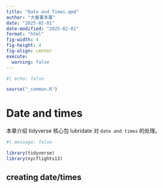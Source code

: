 ```yaml
---
title: "Date and Times.qmd"
author: "大番薯本薯"
date: "2025-02-01"
date-modified: "2025-02-01"
format: "html"
fig-width: 4
fig-height: 4
fig-align: center
execute:
  warning: false
---
```

```r
#| echo: false

source("_common.R")
```

# Date and times

本章介绍 tidyverse 核心包 lubridate 对 `date and times` 的处理。

```r
#| message: false

library(tidyverse)
library(nycflights13)
```

## creating date/times

